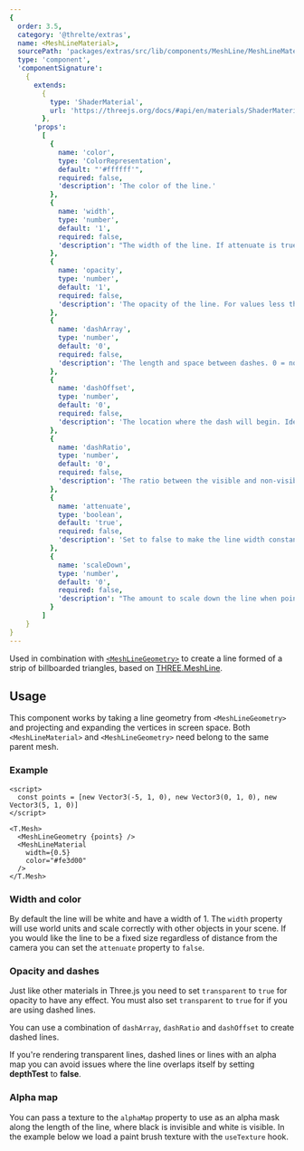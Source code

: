```yaml
---
{
  order: 3.5,
  category: '@threlte/extras',
  name: <MeshLineMaterial>,
  sourcePath: 'packages/extras/src/lib/components/MeshLine/MeshLineMaterial.svelte',
  type: 'component',
  'componentSignature':
    {
      extends:
        {
          type: 'ShaderMaterial',
          url: 'https://threejs.org/docs/#api/en/materials/ShaderMaterial'
        },
      'props':
        [
          {
            name: 'color',
            type: 'ColorRepresentation',
            default: "'#ffffff'",
            required: false,
            'description': 'The color of the line.'
          },
          {
            name: 'width',
            type: 'number',
            default: '1',
            required: false,
            'description': "The width of the line. If attenuate is true it's world units, otherwise it's screen pixels."
          },
          {
            name: 'opacity',
            type: 'number',
            default: '1',
            required: false,
            'description': 'The opacity of the line. For values less than 1 transparent must be set to true.'
          },
          {
            name: 'dashArray',
            type: 'number',
            default: '0',
            required: false,
            'description': 'The length and space between dashes. 0 = no dash.'
          },
          {
            name: 'dashOffset',
            type: 'number',
            default: '0',
            required: false,
            'description': 'The location where the dash will begin. Ideal to animate the line.'
          },
          {
            name: 'dashRatio',
            type: 'number',
            default: '0',
            required: false,
            'description': 'The ratio between the visible and non-visible sections of the dash.'
          },
          {
            name: 'attenuate',
            type: 'boolean',
            default: 'true',
            required: false,
            'description': 'Set to false to make the line width constant regardless distance.'
          },
          {
            name: 'scaleDown',
            type: 'number',
            default: '0',
            required: false,
            'description': "The amount to scale down the line when points are close together. 0 = don't scale."
          }
        ]
    }
}
---
```


Used in combination with [`<MeshLineGeometry>`](/docs/reference/extras/meshline-geometry) to create a line formed of a strip of billboarded triangles, based on <a href="https://github.com/spite/THREE.MeshLine" target="_blank">THREE.MeshLine</a>.

<Example path="extras/meshline-material/animated" />

## Usage

This component works by taking a line geometry from `<MeshLineGeometry>` and projecting and expanding the vertices in screen space.
Both `<MeshLineMaterial>` and `<MeshLineGeometry>` need belong to the same parent mesh.

### Example

```svelte
<script>
  const points = [new Vector3(-5, 1, 0), new Vector3(0, 1, 0), new Vector3(5, 1, 0)]
</script>

<T.Mesh>
  <MeshLineGeometry {points} />
  <MeshLineMaterial
    width={0.5}
    color="#fe3d00"
  />
</T.Mesh>
```

### Width and color

By default the line will be white and have a width of 1.
The `width` property will use world units and scale correctly with other objects in your scene.
If you would like the line to be a fixed size regardless of distance from the camera you can set the `attenuate` property to `false`.

### Opacity and dashes

Just like other materials in Three.js you need to set `transparent` to `true` for opacity to have any effect.
You must also set `transparent` to `true` for if you are using dashed lines.

You can use a combination of `dashArray`, `dashRatio` and `dashOffset` to create dashed lines.

<Tip type="tip">
  If you're rendering transparent lines, dashed lines or lines with an alpha map you can avoid
  issues where the line overlaps itself by setting <b>depthTest</b> to <b>false</b>.
</Tip>

### Alpha map

You can pass a texture to the `alphaMap` property to use as an alpha mask along the length of the line, where black is invisible and white is visible.
In the example below we load a paint brush texture with the `useTexture` hook.

<Example path="extras/meshline-material/alpha-map" />
